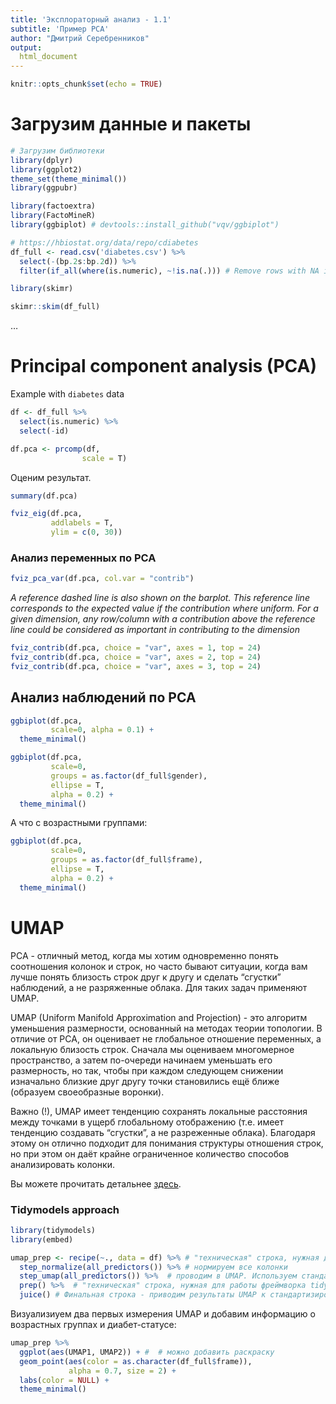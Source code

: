 ```yaml
---
title: 'Эксплораторный анализ - 1.1'
subtitle: 'Пример PCA'
author: "Дмитрий Серебренников"
output: 
  html_document
---
```


```r
knitr::opts_chunk$set(echo = TRUE)
```

# Загрузим данные и пакеты

```r
# Загрузим библиотеки
library(dplyr)
library(ggplot2)
theme_set(theme_minimal())
library(ggpubr)

library(factoextra)
library(FactoMineR)
library(ggbiplot) # devtools::install_github("vqv/ggbiplot")

# https://hbiostat.org/data/repo/cdiabetes
df_full <- read.csv('diabetes.csv') %>% 
  select(-(bp.2s:bp.2d)) %>% 
  filter(if_all(where(is.numeric), ~!is.na(.))) # Remove rows with NA in numeric column. Another approach - imputation (e.g. via nearest neighbors)

library(skimr)

skimr::skim(df_full)
```

...

# Principal component analysis (PCA)

Example with `diabetes` data

```r
df <- df_full %>% 
  select(is.numeric) %>% 
  select(-id)

df.pca <- prcomp(df, 
                scale = T) 
```

Оценим результат.

```r
summary(df.pca)
```

```r
fviz_eig(df.pca, 
         addlabels = T, 
         ylim = c(0, 30))
```


### Анализ переменных по PCA


```r
fviz_pca_var(df.pca, col.var = "contrib")
```

*A reference dashed line is also shown on the barplot. This reference line corresponds to the expected value if the contribution where uniform. For a given dimension, any row/column with a contribution above the reference line could be considered as important in contributing to the dimension*

```r
fviz_contrib(df.pca, choice = "var", axes = 1, top = 24)
fviz_contrib(df.pca, choice = "var", axes = 2, top = 24) 
fviz_contrib(df.pca, choice = "var", axes = 3, top = 24) 
```

## Анализ наблюдений по PCA


```r
ggbiplot(df.pca, 
         scale=0, alpha = 0.1) + 
  theme_minimal()
```


```r
ggbiplot(df.pca, 
         scale=0, 
         groups = as.factor(df_full$gender), 
         ellipse = T,
         alpha = 0.2) +
  theme_minimal()
```

А что с возрастными группами:

```r
ggbiplot(df.pca, 
         scale=0, 
         groups = as.factor(df_full$frame), 
         ellipse = T,
         alpha = 0.2) +
  theme_minimal()
```


# UMAP

PCA - отличный метод, когда мы хотим одновременно понять соотношения колонок и строк, но часто бывают ситуации, когда вам лучше понять близость строк друг к другу и сделать "сгустки" наблюдений, а не разряженные облака. Для таких задач применяют UMAP.

UMAP (Uniform Manifold Approximation and Projection) - это алгоритм уменьшения размерности, основанный на методах теории топологии. В отличие от PCA, он оценивает не глобальное отношение переменных, а локальную близость строк. Сначала мы оцениваем многомерное пространство, а затем по-очереди начинаем уменьшать его размерность, но так, чтобы при каждом следующем снижении изначально близкие друг другу точки становились ещё ближе (образуем своеобразные воронки).

Важно (!), UMAP имеет тенденцию сохранять локальные расстояния между точками в ущерб глобальному отображению (т.е. имеет тенденцию создавать "сгустки", а не разреженные облака). Благодаря этому он отлично подходит для понимания структуры отношения строк, но при этом он даёт крайне ограниченное количество способов анализировать колонки.

Вы можете прочитать детальнее [здесь](https://umap-learn.readthedocs.io/en/latest/how_umap_works.html).

### Tidymodels approach

```r
library(tidymodels)
library(embed)

umap_prep <- recipe(~., data = df) %>% # "техническая" строка, нужная для работы фреймворка tidymodels
  step_normalize(all_predictors()) %>% # нормируем все колонки
  step_umap(all_predictors()) %>%  # проводим в UMAP. Используем стандартные настройки. Чтобы менять ключевой параметр (neighbors), нужно больше погружаться в машинное обучение
  prep() %>%  # "техническая" строка, нужная для работы фреймворка tidymodels. Мы выполняем все степы выше 
  juice() # Финальная строка - приводим результаты UMAP к стандартизированному датасету

```

Визуализиуем два первых измерения UMAP и добавим информацию о возрастных группах и диабет-статусе:

```r
umap_prep %>%
  ggplot(aes(UMAP1, UMAP2)) + #  # можно добавить раскраску 
  geom_point(aes(color = as.character(df_full$frame)), 
             alpha = 0.7, size = 2) +
  labs(color = NULL) +
  theme_minimal()
```




